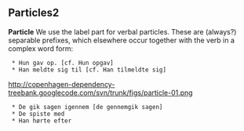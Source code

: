 ==  Particles2 ==

'''Particle''' We use the label part for verbal particles. These are (always?) separable prefixes, which elsewhere occur together with the verb in a complex word form:

  * Hun gav op. [cf. Hun opgav]
  * Han meldte sig til [cf. Han tilmeldte sig]

http://copenhagen-dependency-treebank.googlecode.com/svn/trunk/figs/particle-01.png

  * De gik sagen igennem [de gennemgik sagen]
  * De spiste med
  * Han hørte efter

